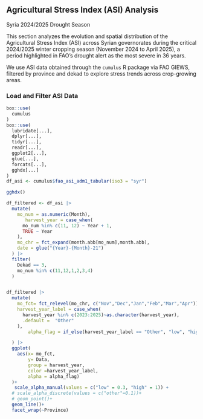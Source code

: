 
## Agricultural Stress Index (ASI) Analysis 

Syria 2024/2025 Drought Season

This section analyzes the evolution and spatial distribution of the Agricultural Stress Index (ASI) across Syrian governorates during the critical 2024/2025 winter cropping season (November 2024 to April 2025), a period highlighted in FAO’s drought alert as the most severe in 36 years.

We use ASI data obtained through the `cumulus` R package via FAO GIEWS, filtered by province and dekad to explore stress trends across crop-growing areas.

### Load and Filter ASI Data



```r
box::use(
  cumulus
)
box::use(
  lubridate[...],
  dplyr[...],
  tidyr[...],
  readr[...],
  ggplot2[...],
  glue[...],
  forcats[...],
  gghdx[...]
)
df_asi <- cumulus$fao_asi_adm1_tabular(iso3 = "syr")

gghdx()
```

```r
df_filtered <- df_asi |> 
  mutate(
    mo_num = as.numeric(Month),
       harvest_year = case_when(
      mo_num %in% c(11, 12) ~ Year + 1,
      TRUE ~ Year
    ),
    mo_chr = fct_expand(month.abb[mo_num],month.abb),
    date = glue("{Year}-{Month}-21")
  ) |> 
  filter(
    Dekad == 3,
    mo_num %in% c(11,12,1,2,3,4)
  )


df_filtered |> 
  mutate(
    mo_fct= fct_relevel(mo_chr, c("Nov","Dec","Jan","Feb","Mar","Apr")),
    harvest_year_label = case_when(
      harvest_year %in% c(2023:2025)~as.character(harvest_year),
      .default =  "Other"
    ),
        alpha_flag = if_else(harvest_year_label == "Other", "low", "high")  # for alpha mapping

  ) |> 
  ggplot(
    aes(x= mo_fct,
        y= Data,
        group = harvest_year,
        color =harvest_year_label,
        alpha = alpha_flag)
  )+
   scale_alpha_manual(values = c("low" = 0.3, "high" = 1)) +
  # scale_alpha_discrete(values = c("other"=0.1))+
  # geom_point()+
  geom_line()+
  facet_wrap(~Province)

```


